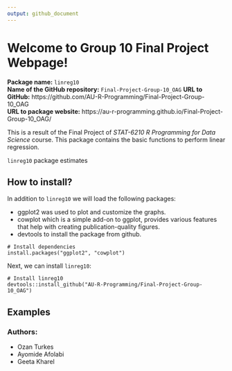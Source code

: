 ```yaml
---
output: github_document
---
```


# Welcome to Group 10 Final Project Webpage! 

**Package name:** `linreg10`   
**Name of the GitHub repository:** `Final-Project-Group-10_OAG`
**URL to GitHub:** https://github.com/AU-R-Programming/Final-Project-Group-10_OAG   
**URL to package website:** https://au-r-programming.github.io/Final-Project-Group-10_OAG/

This is a result of the Final Project of *STAT-6210 R Programming for Data Science* course. This package contains the basic functions to perform linear regression. 

`linreg10` package estimates 

## How to install?

In addition to `linreg10` we will load the following packages:

* ggplot2 was used to plot and customize the graphs.
* cowplot which is a simple add-on to ggplot, provides various features that help with creating publication-quality figures.
* devtools to install the package from github.

```
# Install dependencies
install.packages("ggplot2", "cowplot")
```

Next, we can install `linreg10`:
```
# Install linreg10
devtools::install_github("AU-R-Programming/Final-Project-Group-10_OAG")
```

## Examples




### Authors:

* Ozan Turkes
* Ayomide Afolabi 
* Geeta Kharel


